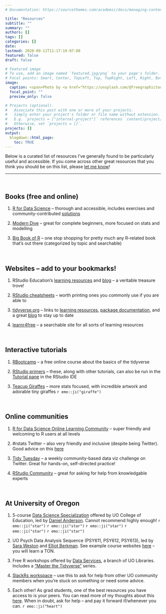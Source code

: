 ```yaml
---
# Documentation: https://sourcethemes.com/academic/docs/managing-content/

title: "Resources"
subtitle: ""
summary: ""
authors: []
tags: []
categories: []
date: 
lastmod: 2020-09-11T11:17:19-07:00
featured: false
draft: false

# Featured image
# To use, add an image named `featured.jpg/png` to your page's folder.
# Focal points: Smart, Center, TopLeft, Top, TopRight, Left, Right, BottomLeft, Bottom, BottomRight.
image:
  caption: <span>Photo by <a href="https://unsplash.com/@freegraphictoday?utm_source=unsplash&amp;utm_medium=referral&amp;utm_content=creditCopyText">AbsolutVision</a> on <a href="https://unsplash.com/?utm_source=unsplash&amp;utm_medium=referral&amp;utm_content=creditCopyText">Unsplash</a></span>
  focal_point: ""
  preview_only: false

# Projects (optional).
#   Associate this post with one or more of your projects.
#   Simply enter your project's folder or file name without extension.
#   E.g. `projects = ["internal-project"]` references `content/project/deep-learning/index.md`.
#   Otherwise, set `projects = []`.
projects: []
output: 
  blogdown::html_page:
    toc: TRUE
---
```


Below is a curated list of resources I've generally found to be particularly useful and accessible. If you come across other great resources that you think you should be on this list, please [let me know](mailto:bcullen@uoregon.edu)!

***

<br>

## Books (free and online)

:::book
1. [R for Data Science](https://r4ds.had.co.nz/) -- thorough and accessible, includes exercises and community-contributed [solutions](https://jrnold.github.io/r4ds-exercise-solutions/)

2. [Modern Dive](https://moderndive.netlify.app/) -- great for complete beginners, more focused on stats and modelling

3. [Big Book of R](https://www.bigbookofr.com/) -- one stop shopping for pretty much any R-related book that's out there (categorized by topic and searchable)
:::

<br>

## Websites -- add to your bookmarks! 

:::link
1. RStudio Education's [learning resources](https://education.rstudio.com/learn/) and [blog](https://education.rstudio.com/blog/) -- a veritable treasure trove!

2. [RStudio cheatsheets](https://rstudio.com/resources/cheatsheets/) -- worth printing ones you commonly use if you are able to

3. [tidyverse.org](https://www.tidyverse.org/packages/) -- links to [learning resources](https://www.tidyverse.org/learn/), [package documentation](https://www.tidyverse.org/packages/), and a great [blog](https://www.tidyverse.org/blog/) to stay up to date

4. [learnr4free](https://www.learnr4free.com/en/index.html) -- a searchable site for all sorts of learning resources 
:::

<br>

## Interactive tutorials 

:::demo
1. [RBootcamp](https://r-bootcamp.netlify.app/) -- a free online course about the basics of the tidyverse

2. [RStudio primers](https://rstudio.cloud/learn/primers) -- these, along with other tutorials, can also be run in the [Tutorial pane](https://rstudio.github.io/rstudio-extensions/rstudio-tutorials.html) in the RStudio IDE

3. [Teacup Giraffes](https://tinystats.github.io/teacups-giraffes-and-statistics/index.html) -- more stats focused, with incredible artwork and adorable tiny giraffes `r emo::ji("giraffe")`
:::

<br>

## Online communities 

:::people

1. [R for Data Science Online Learning Community](https://www.rfordatasci.com/) -- super friendly and welcoming to R users at all levels

2. #rstats Twitter -- also very friendly and inclusive (despite being Twitter). Good advice on this [here](https://www.t4rstats.com/index.html#what-you-can-get-out-of-twitter)

3. [Tidy Tuesday](https://github.com/rfordatascience/tidytuesday) -- a weekly community-based data viz challenge on Twitter. Great for hands-on, self-directed practice! 

4. [RStudio Community](https://community.rstudio.com/t/welcome-to-the-rstudio-community/8) -- great for asking for help from knowledgable experts

:::

<br>

## At University of Oregon

:::uo

1. 5-course [Data Science Specialization](https://github.com/uo-datasci-specialization) offered by UO College of Education, led by [Daniel Anderson](https://education.uoregon.edu/people/faculty/daniela). Cannot recommend highly enough! `r emo::ji("star")` `r emo::ji("star")` `r emo::ji("star")` `r emo::ji("star")` `r emo::ji("star")`

2. UO Psych Data Analysis Sequence (PSY611, PSY612, PSY613), led by [Sara Weston](https://psychology.uoregon.edu/profile/sweston2/) and [Elliot Berkman](https://psychology.uoregon.edu/profile/berkman/). See example course websites [here](https://github.com/uopsych) -- you will learn a TON.

3. Free R workshops offered by [Data Services](https://library.uoregon.edu/data-services), a branch of UO Libraries. Includes a ["Master the Tidyverse"](https://researchguides.uoregon.edu/library_workshops/tidyverse) series.

4. [SlackRs workspace](https://uodatascience.slack.com/) -- use this to ask for help from other UO community members when you're stuck on something or need some advice. 

5. Each other! As grad students, one of the best resources you have access to is your peers. You can read more of my thoughts about this [here](https://bcullen.rbind.io/post/2020-03-08-data-science-training-needs-in-grad-school/). When in doubt, ask for help -- and pay it forward if/whenever you can. `r emo::ji("heart")`
:::
